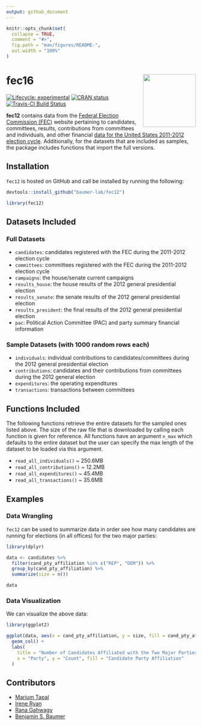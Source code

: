 ```yaml
---
output: github_document
---
```


<!-- README.md is generated from README.Rmd. Please edit that file -->


```r
knitr::opts_chunk$set(
  collapse = TRUE,
  comment = "#>",
  fig.path = "man/figures/README-",
  out.width = "100%"
)
```


# fec16 <img src="data-raw/Sticker/hex_fec16.png" align="right" height=140/>

<!-- badges: start -->
[![Lifecycle: experimental](https://img.shields.io/badge/lifecycle-maturing-blue.svg)](https://www.tidyverse.org/lifecycle/#maturing)
[![CRAN status](https://r-pkg.org/badges/version/fec12)](https://CRAN.R-project.org/package=fec12)
[![Travis-CI Build Status](https://travis-ci.org/baumer-lab/fec12.svg?branch=master)](https://travis-ci.org/baumer-lab/fec12)
<!-- badges: end -->


**fec12** contains data from the [Federal Election Commission (FEC)](https://www.fec.gov/) website pertaining to candidates, committees, results, contributions from committees and individuals, and other financial [data for the United States 2011-2012 election cycle](https://www.fec.gov/data/browse-data/?tab=bulk-data). Additionally, for the datasets that are included as samples, the package includes functions that import the full versions.


## Installation

`fec12` is hosted on GitHub and call be installed by running the following:

```r
devtools::install_github("baumer-lab/fec12")
```

```r
library(fec12)
```


## Datasets Included

### Full Datasets

- `candidates`: candidates registered with the FEC during the 2011-2012 election cycle
- `committees`: committees registered with the FEC during the 2011-2012 election cycle
- `campaigns`: the house/senate current campaigns
- `results_house`: the house results of the 2012 general presidential election
- `results_senate`: the senate results of the 2012 general presidential election
- `results_president`: the final results of the 2012 general presidential election
- `pac`: Political Action Committee (PAC) and party summary financial information

### Sample Datasets (with 1000 random rows each)

- `individuals`: individual contributions to candidates/committees during the 2012 general presidential election
- `contributions`: candidates and their contributions from committees during the 2012 general election
- `expenditures`: the operating expenditures 
- `transactions`: transactions between committees

## Functions Included

The following functions retrieve the entire datasets for the sampled ones listed above. The size of the raw file that is downloaded by calling each function is given for reference. All functions have an argument `n_max` which defaults to the entire dataset but the user can specify the max length of the dataset to be loaded via this argument.

- `read_all_individuals()` \~ 250.6MB
- `read_all_contributions()` \~ 12.2MB
- `read_all_expenditures()` \~ 45.4MB
- `read_all_transactions()` \~ 35.6MB

## Examples

### Data Wrangling 

`fec12` can be used to summarize data in order see how many candidates are running for elections (in all offices) for the two major parties:

```r
library(dplyr)

data <- candidates %>%
  filter(cand_pty_affiliation %in% c("REP", "DEM")) %>%
  group_by(cand_pty_affiliation) %>%
  summarize(size = n())

data
```

### Data Visualization 

We can visualize the above data:

```r
library(ggplot2)

ggplot(data, aes(x = cand_pty_affiliation, y = size, fill = cand_pty_affiliation)) +
  geom_col() +
  labs(
    title = "Number of Candidates Affiliated with the Two Major Parties",
    x = "Party", y = "Count", fill = "Candidate Party Affiliation"
  )
```

## Contributors

 - [Marium Tapal](https://github.com/mariumtapal)
 - [Irene Ryan](https://github.com/ireneryan)
 - [Rana Gahwagy](https://github.com/ranawg)
 - [Benjamin S. Baumer](https://github.com/beanumber)
